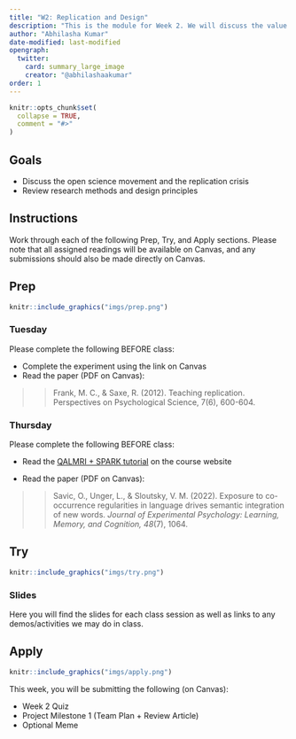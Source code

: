 ```yaml
---
title: "W2: Replication and Design"
description: "This is the module for Week 2. We will discuss the value of replication in science and review some basic research design principles that will be relevant for this course."
author: "Abhilasha Kumar"
date-modified: last-modified
opengraph:
  twitter:
    card: summary_large_image
    creator: "@abhilashaakumar"
order: 1
---
```


```r
knitr::opts_chunk$set(
  collapse = TRUE,
  comment = "#>"
)
```

## Goals

- Discuss the open science movement and the replication crisis
- Review research methods and design principles

## Instructions 

Work through each of the following Prep, Try, and Apply sections. Please note that all assigned readings will be available on Canvas, and any submissions should also be made directly on Canvas.

## Prep 

:::::{.card .border .border-2 .border-info}
:::: {.grid .g-0}
::: {.g-col-3}
:::: {.card-body}

```r
knitr::include_graphics("imgs/prep.png")
```

::::
:::

::: {.g-col-9}
:::: {.card-body}
### Tuesday

Please complete the following BEFORE class:

- Complete the experiment using the link on Canvas
- Read the paper (PDF on Canvas): 

>> Frank, M. C., & Saxe, R. (2012). Teaching replication. Perspectives on Psychological Science, 7(6), 600-604.


### Thursday

Please complete the following BEFORE class:

- Read the [QALMRI + SPARK tutorial](https://teaching-cognition.github.io/coglab/articles/course_docs/QALMRI_SPARK.html) on the course website

- Read the paper (PDF on Canvas): 

>> Savic, O., Unger, L., & Sloutsky, V. M. (2022). Exposure to co-occurrence regularities in language drives semantic integration of new words. <i>Journal of Experimental Psychology: Learning, Memory, and Cognition, 48</i>(7), 1064.

::::
:::
::::
:::::

## Try {.mt-5}

:::::{.card .border .border-2 .border-info}
:::: {.grid .g-0}
::: {.g-col-3}
:::: {.card-body}

```r
knitr::include_graphics("imgs/try.png")
```

::::
:::

::: {.g-col-9}
:::: {.card-body}

### Slides

Here you will find the slides for each class session as well as links to any demos/activities we may do in class.
<!--
<a class="btn btn-outline-info" href="" role="button" target="_blank">L0: Slides</a>

<a class="btn btn-outline-info" href="" role="button" target="_blank">L0: Slides</a>
-->

::::
:::


::::
:::::

## Apply {.mt-5}

:::::{.card .border .border-2 .border-info}
:::: {.grid .g-0}
::: {.g-col-3}
:::: {.card-body}

```r
knitr::include_graphics("imgs/apply.png")
```

::::
:::

::: {.g-col-9}
:::: {.card-body}

This week, you will be submitting the following (on Canvas):

- Week 2 Quiz
- Project Milestone 1 (Team Plan + Review Article)
- Optional Meme
::::
:::


::::
:::::